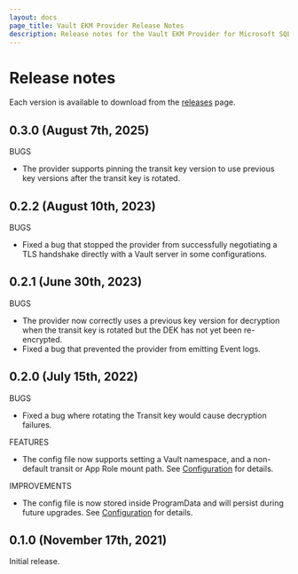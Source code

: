 ```yaml
---
layout: docs
page_title: Vault EKM Provider Release Notes
description: Release notes for the Vault EKM Provider for Microsoft SQL Server.
---
```


# Release notes

Each version is available to download from the
[releases](https://releases.hashicorp.com/vault-mssql-ekm-provider/) page.

## 0.3.0 (August 7th, 2025)

BUGS

* The provider supports pinning the transit key version to use previous key versions after the transit key is rotated.

## 0.2.2 (August 10th, 2023)

BUGS

* Fixed a bug that stopped the provider from successfully negotiating a TLS handshake directly with a Vault server in some configurations.

## 0.2.1 (June 30th, 2023)

BUGS

* The provider now correctly uses a previous key version for decryption when the transit key is rotated but the DEK has not yet been re-encrypted.
* Fixed a bug that prevented the provider from emitting Event logs.

## 0.2.0 (July 15th, 2022)

BUGS

* Fixed a bug where rotating the Transit key would cause decryption failures.

FEATURES

* The config file now supports setting a Vault namespace, and a non-default transit or App Role mount path. See [Configuration][config] for details.

IMPROVEMENTS

* The config file is now stored inside ProgramData and will persist during future upgrades. See [Configuration][config] for details.

## 0.1.0 (November 17th, 2021)

Initial release.

[config]: /vault/docs/platform/mssql/configuration
